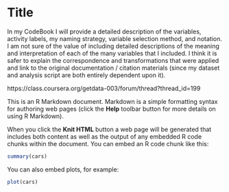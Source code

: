 Title
========================================================

In my CodeBook I will provide a detailed description of the variables, activity labels, my naming strategy, variable selection method, and notation. I am not sure of the value of including detailed descriptions of the meaning and interpretation of each of the many variables that I included. I think it is safer to explain the correspondence and transformations that were applied and link to the original documentation / citation materials (since my dataset and analysis script are both entirely dependent upon it).

https://class.coursera.org/getdata-003/forum/thread?thread_id=199

This is an R Markdown document. Markdown is a simple formatting syntax for authoring web pages (click the **Help** toolbar button for more details on using R Markdown).

When you click the **Knit HTML** button a web page will be generated that includes both content as well as the output of any embedded R code chunks within the document. You can embed an R code chunk like this:

```r
summary(cars)
```

You can also embed plots, for example:

```r
plot(cars)
```

